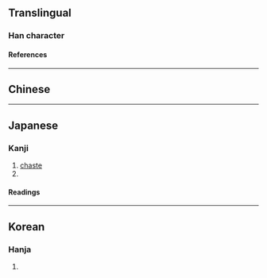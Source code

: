 {{character info/new}}
==Translingual==

===Han character===
{{Han char|rn=5|rad=乙|as=08|sn=9|four=44910|canj=IEKN|ids=⿰求九}}

====References====
{{Han ref|kx=0084.220|dkj=00195|hdz=10056.020|uh=341C}}

----

==Chinese==
{{zh-see|仇|v}}

----

==Japanese==

===Kanji===
{{ja-kanji|grade=|rs=乙08}}

# [[chaste]]
# {{alternative form of|ja|仇}}
<!-- # {{surname}} -->

====Readings====
{{ja-readings
|goon=ぐ
|kanon=きゅう<きう
|kun=あだ-, かたき-
}}

----

==Korean==

===Hanja===
{{ko-hanja|hangeul=구|rv=gu|mr=ku|y=kwu|eumhun=원수|ehrv=wonsu|ehmr=wŏnsu|ehy=wenswu}}

# {{rfdef|ko|sort=乙08}}